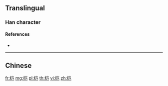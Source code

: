 {{character info/new}}
{{also|榿}}
==Translingual==

===Han character===
{{Han char|rn=75|rad=木|as=06|sn=10|four=|canj=DUSU|ids=⿱木岂}}

====References====
* {{Han ref|kx=0526.211|hdz=21199.060|uh=6864|ud=26724}}

----

==Chinese==
{{zh-see|榿}}

[[fr:桤]]
[[mg:桤]]
[[pl:桤]]
[[th:桤]]
[[vi:桤]]
[[zh:桤]]